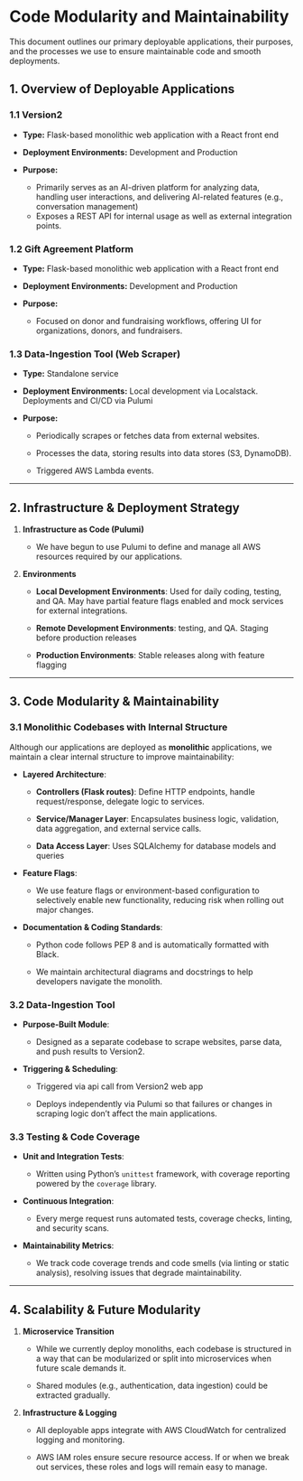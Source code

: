 # **Code Modularity and Maintainability**

This document outlines our primary deployable applications, their purposes, and the processes we use to ensure maintainable code and smooth deployments.

## **1\. Overview of Deployable Applications**

### **1.1 Version2**

* **Type:** Flask-based monolithic web application with a React front end

* **Deployment Environments:** Development and Production

* **Purpose:**

  * Primarily serves as an AI-driven platform for analyzing data, handling user interactions, and delivering AI-related features (e.g., conversation management)  
  * Exposes a REST API for internal usage as well as external integration points.

### **1.2 Gift Agreement Platform**

* **Type:** Flask-based monolithic web application with a React front end

* **Deployment Environments:** Development and Production

* **Purpose:**

  * Focused on donor and fundraising workflows, offering UI for organizations, donors, and fundraisers.

### **1.3 Data-Ingestion Tool (Web Scraper)**

* **Type:** Standalone service

* **Deployment Environments:** Local development via Localstack. Deployments and CI/CD via Pulumi

* **Purpose:**

  * Periodically scrapes or fetches data from external websites.

  * Processes the data, storing results into data stores (S3, DynamoDB).

  * Triggered AWS Lambda events.

---

## **2\. Infrastructure & Deployment Strategy**

1. **Infrastructure as Code (Pulumi)**

   * We have begun to use Pulumi to define and manage all AWS resources required by our applications.

2. **Environments**  
   * **Local Development Environments**: Used for daily coding, testing, and QA. May have partial feature flags enabled and mock services for external integrations.  
   * **Remote Development Environments**: testing, and QA. Staging before production releases

   * **Production Environments**: Stable releases along with feature flagging 

---

## **3\. Code Modularity & Maintainability**

### **3.1 Monolithic Codebases with Internal Structure**

Although our applications are deployed as **monolithic** applications, we maintain a clear internal structure to improve maintainability:

* **Layered Architecture**:

  * **Controllers (Flask routes)**: Define HTTP endpoints, handle request/response, delegate logic to services.

  * **Service/Manager Layer**: Encapsulates business logic, validation, data aggregation, and external service calls.

  * **Data Access Layer**: Uses SQLAlchemy for database models and queries

* **Feature Flags**:

  * We use feature flags or environment-based configuration to selectively enable new functionality, reducing risk when rolling out major changes.

* **Documentation & Coding Standards**:

  * Python code follows PEP 8 and is automatically formatted with Black.

  * We maintain architectural diagrams and docstrings to help developers navigate the monolith.

### **3.2 Data-Ingestion Tool**

* **Purpose-Built Module**:

  * Designed as a separate codebase to scrape websites, parse data, and push results to Version2.

* **Triggering & Scheduling**:

  * Triggered via api call from Version2 web app

  * Deploys independently via Pulumi so that failures or changes in scraping logic don’t affect the main applications.

### **3.3 Testing & Code Coverage**

* **Unit and Integration Tests**:

  * Written using Python’s `unittest` framework, with coverage reporting powered by the `coverage` library.

* **Continuous Integration**:

  * Every merge request runs automated tests, coverage checks, linting, and security scans.

* **Maintainability Metrics**:

  * We track code coverage trends and code smells (via linting or static analysis), resolving issues that degrade maintainability.

---

## **4\. Scalability & Future Modularity**

1. **Microservice Transition**

   * While we currently deploy monoliths, each codebase is structured in a way that can be modularized or split into microservices when future scale demands it. 

   * Shared modules (e.g., authentication, data ingestion) could be extracted gradually.

2. **Infrastructure & Logging**

   * All deployable apps integrate with AWS CloudWatch for centralized logging and monitoring.

   * AWS IAM roles ensure secure resource access. If or when we break out services, these roles and logs will remain easy to manage.

